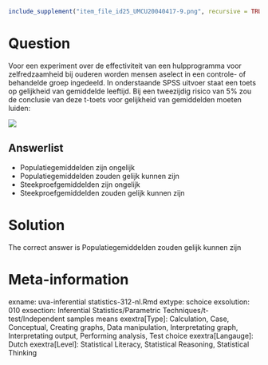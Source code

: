 ```{r, echo = FALSE, results = "hide"}
include_supplement("item_file_id25_UMCU20040417-9.png", recursive = TRUE)
```
Question
========

Voor een experiment over de effectiviteit van een hulpprogramma voor zelfredzaamheid bij ouderen worden mensen aselect in een controle- of behandelde groep ingedeeld. In onderstaande SPSS uitvoer staat een toets op gelijkheid van gemiddelde leeftijd. Bij een tweezijdig risico van 5% zou de conclusie van deze t-toets voor gelijkheid van gemiddelden moeten luiden: 


 ![](item_file_id25_UMCU20040417-9.png) 

Answerlist
----------
* Populatiegemiddelden zijn ongelijk
* Populatiegemiddelden zouden gelijk kunnen zijn
* Steekproefgemiddelden zijn ongelijk
* Steekproefgemiddelden zouden gelijk kunnen zijn

Solution
========

The correct answer is  Populatiegemiddelden zouden gelijk kunnen zijn 

Meta-information
================
exname: uva-inferential statistics-312-nl.Rmd 
extype: schoice 
exsolution: 010 
exsection: Inferential Statistics/Parametric Techniques/t-test/Independent samples means
exextra[Type]: Calculation, Case, Conceptual, Creating graphs, Data manipulation, Interpretating graph, Interpretating output, Performing analysis, Test choice 
exextra[Langauge]: Dutch 
exextra[Level]: Statistical Literacy, Statistical Reasoning, Statistical Thinking 
